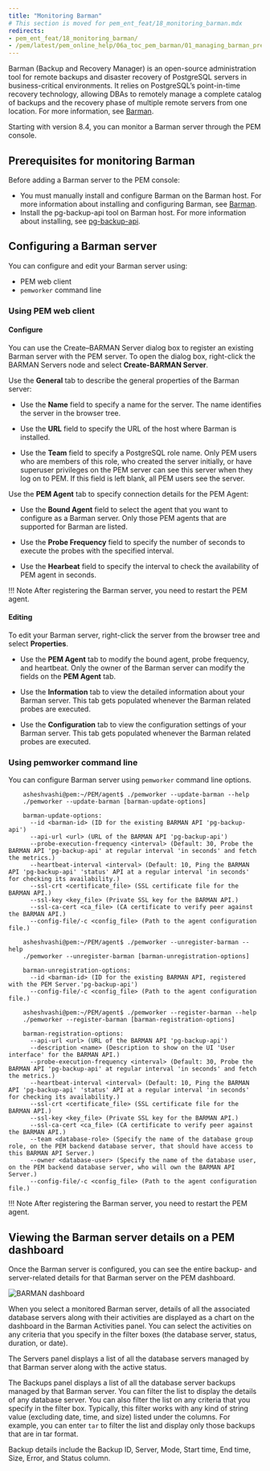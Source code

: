 ```yaml
---
title: "Monitoring Barman"
# This section is moved for pem_ent_feat/18_monitoring_barman.mdx
redirects:
- pem_ent_feat/18_monitoring_barman/
- /pem/latest/pem_online_help/06a_toc_pem_barman/01_managing_barman_prerequisites/
---
```


Barman (Backup and Recovery Manager) is an open-source administration tool for remote backups and disaster recovery of PostgreSQL servers in business-critical environments. It relies on PostgreSQL’s point-in-time recovery technology, allowing DBAs to remotely manage a complete catalog of backups and the recovery phase of multiple remote servers from one location. For more information, see [Barman](/supported-open-source/barman/).

Starting with version 8.4, you can monitor a Barman server through the PEM console.

## Prerequisites for monitoring Barman

Before adding a Barman server to the PEM console:

- You must manually install and configure Barman on the Barman host. For more information about installing and configuring Barman, see [Barman](/supported-open-source/barman/).
- Install the pg-backup-api tool on Barman host. For more information about installing, see [pg-backup-api](/supported-open-source/barman/pg-backup-api/).


## Configuring a Barman server

You can configure and edit your Barman server using:

- PEM web client
- `pemworker` command line

### Using PEM web client

#### Configure

You can use the Create–BARMAN Server dialog box to register an existing Barman server with the PEM server. To open the dialog box, right-click the BARMAN Servers node and select **Create-BARMAN Server**.

Use the **General** tab to describe the general properties of the Barman server:

- Use the **Name** field to specify a name for the server. The name identifies the server in the browser tree.

- Use the **URL** field to specify the URL of the host where Barman is installed.

- Use the **Team** field to specify a PostgreSQL role name. Only PEM users who are members of this role, who created the server initially, or have superuser privileges on the PEM server can see this server when they log on to PEM. If this field is left blank, all PEM users see the server.

Use the **PEM Agent** tab to specify connection details for the PEM Agent:

- Use the **Bound Agent** field to select the agent that you want to configure as a Barman server. Only those PEM agents that are supported for Barman are listed.

- Use the **Probe Frequency** field to specify the number of seconds to execute the probes with the specified interval.

- Use the **Hearbeat** field to specify the interval to check the availability of PEM agent in seconds.

!!! Note
    After registering the Barman server, you need to restart the PEM agent.

#### Editing

To edit your Barman server, right-click the server from the browser tree and select **Properties**.

- Use the **PEM Agent** tab to modify the bound agent, probe frequency, and heartbeat. Only the owner of the Barman server can modify the fields on the **PEM Agent** tab.

- Use the **Information** tab to view the detailed information about your Barman server. This tab gets populated whenever the Barman related probes are executed.

- Use the **Configuration** tab to view the configuration settings of your Barman server. This tab gets populated whenever the Barman related probes are executed. 

### Using pemworker command line

You can configure Barman server using `pemworker` command line options.

``` text
    asheshvashi@pem:~/PEM/agent$ ./pemworker --update-barman --help
    ./pemworker --update-barman [barman-update-options]

    barman-update-options:
      --id <barman-id> (ID for the existing BARMAN API 'pg-backup-api')
      --api-url <url> (URL of the BARMAN API 'pg-backup-api')
      --probe-execution-frequency <interval> (Default: 30, Probe the BARMAN API 'pg-backup-api' at regular interval 'in seconds' and fetch the metrics.)
      --heartbeat-interval <interval> (Default: 10, Ping the BARMAN API 'pg-backup-api' 'status' API at a regular interval 'in seconds' for checking its availability.)
      --ssl-crt <certificate_file> (SSL certificate file for the BARMAN API.)
      --ssl-key <key_file> (Private SSL key for the BARMAN API.)
      --ssl-ca-cert <ca_file> (CA certificate to verify peer against the BARMAN API.)
      --config-file/-c <config_file> (Path to the agent configuration file.)

    asheshvashi@pem:~/PEM/agent$ ./pemworker --unregister-barman --help
    ./pemworker --unregister-barman [barman-unregistration-options]

    barman-unregistration-options:
      --id <barman-id> (ID for the existing BARMAN API, registered with the PEM Server.'pg-backup-api')
      --config-file/-c <config_file> (Path to the agent configuration file.)

    asheshvashi@pem:~/PEM/agent$ ./pemworker --register-barman --help
    ./pemworker --register-barman [barman-registration-options]

    barman-registration-options:
      --api-url <url> (URL of the BARMAN API 'pg-backup-api')
      --description <name> (Description to show on the UI 'User interface' for the BARMAN API.)
      --probe-execution-frequency <interval> (Default: 30, Probe the BARMAN API 'pg-backup-api' at regular interval 'in seconds' and fetch the metrics.)
      --heartbeat-interval <interval> (Default: 10, Ping the BARMAN API 'pg-backup-api' 'status' API at a regular interval 'in seconds' for checking its availability.)
      --ssl-crt <certificate_file> (SSL certificate file for the BARMAN API.)
      --ssl-key <key_file> (Private SSL key for the BARMAN API.)
      --ssl-ca-cert <ca_file> (CA certificate to verify peer against the BARMAN API.)
      --team <database-role> (Specify the name of the database group role, on the PEM backend database server, that should have access to this BARMAN API Server.)
      --owner <database-user> (Specify the name of the database user, on the PEM backend database server, who will own the BARMAN API Server.)
      --config-file/-c <config_file> (Path to the agent configuration file.)
```

!!! Note
    After registering the Barman server, you need to restart the PEM agent.


## Viewing the Barman server details on a PEM dashboard

Once the Barman server is configured, you can see the entire backup- and server-related details for that Barman server on the PEM dashboard.

![BARMAN dashboard](images/barman_dashboard.png)

When you select a monitored Barman server, details of all the associated database servers along with their activities are displayed as a chart on the dashboard in the Barman Activities panel. You can select the activities on any criteria that you specify in the filter boxes (the database server, status, duration, or date).

The Servers panel displays a list of all the database servers managed by that Barman server along with the active status.

The Backups panel displays a list of all the database server backups managed by that Barman server. You can filter the list to display the details of any database server. You can also filter the list on any criteria that you specify in the filter box. Typically, this filter works with any kind of string value (excluding date, time, and size) listed under the columns. For example, you can enter `tar` to filter the list and display only those backups that are in tar format.

Backup details include the Backup ID, Server, Mode, Start time, End time, Size, Error, and Status column.
